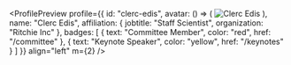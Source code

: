 

<ProfilePreview
  profile={{
    id: "clerc-edis",
    avatar: () => (
      <Image
        alt="Clerc Edis"
        borderRadius="circle"
        height={128}
        width={128}
        src="/avatar1.png"
      />
    ),
    name: "Clerc Edis",
    affiliation: {
      jobtitle: "Staff Scientist",
      organization: "Ritchie Inc"
    },
    badges: [
      { text: "Committee Member", color: "red", href: "/committee" },
      { text: "Keynote Speaker", color: "yellow", href: "/keynotes" }
    ]
  }}
  align="left"
  m={2}
/>
